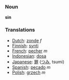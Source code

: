 === Noun ===

'''sin'''

=== Translations ===
*[[Dutch]]: [[zonde]] ''f''
*[[Finnish]]: [[synti]]
*[[French]]: [[pecher]] ''m''
*[[Indonesian]]: [[dosa]]
*[[Japanese]]: [[罪]] ([[つみ]], tsumi)
*[[Spanish]]: [[pecado]] ''m''
*[[Polish]]: [[grzech]] ''m''